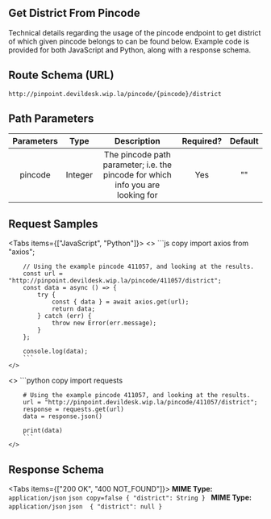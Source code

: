 

## Get District From Pincode

Technical details regarding the usage of the pincode endpoint to get district of which given pincode belongs to can be found below. Example code is provided for both JavaScript and Python, along with a response schema.

## Route Schema (URL)


```
http://pinpoint.devildesk.wip.la/pincode/{pincode}/district

```


## Path Parameters

| Parameters |   Type    |                                     Description                                          | Required? | Default |
|:----------:|:-------: |:----------------------------------------------------------------------------: |:--------: |:------:|
| pincode    |  Integer  | The pincode path parameter; i.e. the pincode for which info you are looking for |     Yes    |    ""   |


## Request Samples

<Tabs items={["JavaScript", "Python"]}>
  <Tab>
    <>
        ```js copy 
        import axios from "axios";

        // Using the example pincode 411057, and looking at the results.
        const url = "http://pinpoint.devildesk.wip.la/pincode/411057/district";
        const data = async () => {
            try {
                const { data } = await axios.get(url);
                return data;
            } catch (err) {
                throw new Error(err.message);
            }
        };

        console.log(data);
        ```
    </>

  </Tab>
  <Tab>
    <>
        ```python copy 
        import requests

        # Using the example pincode 411057, and looking at the results.
        url = "http://pinpoint.devildesk.wip.la/pincode/411057/district";
        response = requests.get(url)
        data = response.json()

        print(data)
        ```
    </>

  </Tab>
</Tabs>


## Response Schema


<Tabs items={["200 OK", "400 NOT_FOUND"]}>
  <Tab>
    **MIME Type:** `application/json`
    ```json copy=false
    {
         "district": String
    }
    ```
  </Tab>
  <Tab>
    **MIME Type:** `application/json`
    ```json 
    {
         "district": null
    }
    ```

  </Tab>
</Tabs>
